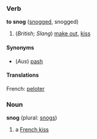 ===Verb===
'''to snog''' ([[snogged]], snogged)

#(''British''; ''Slang'') [[make out]], [[kiss]]

====Synonyms====
*(''Aus'') [[pash]]
====Translations====
French: [[peloter]]

===Noun===
'''snog''' (plural: [[snogs]])

# a [[French kiss]]